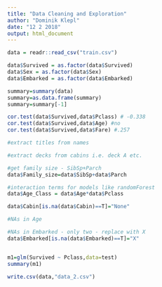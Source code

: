 ```yaml
---
title: "Data Cleaning and Exploration"
author: "Dominik Klepl"
date: "12 2 2018"
output: html_document
---
```


```r
data = readr::read_csv("train.csv")
```

```r
data$Survived = as.factor(data$Survived)
data$Sex = as.factor(data$Sex)
data$Embarked = as.factor(data$Embarked)
```


```r
summary=summary(data)
summary=as.data.frame(summary)
summary=summary[-1]

cor.test(data$Survived,data$Pclass) # -0.338
cor.test(data$Survived,data$Age) #no
cor.test(data$Survived,data$Fare) #.257
```

```r
#extract titles from names

#extract decks from cabins i.e. deck A etc.

#get family size - SibSp+Parch
data$Family_size=data$SibSp+data$Parch

#interaction terms for models like randomForest
data$Age_Class = data$Age*data$Pclass
```

```r
data$Cabin[is.na(data$Cabin)==T]="None"

#NAs in Age

#NAs in Embarked - only two - replace with X
data$Embarked[is.na(data$Embarked)==T]="X"


m1=glm(Survived ~ Pclass,data=test)
summary(m1)

write.csv(data,"data_2.csv")
```

